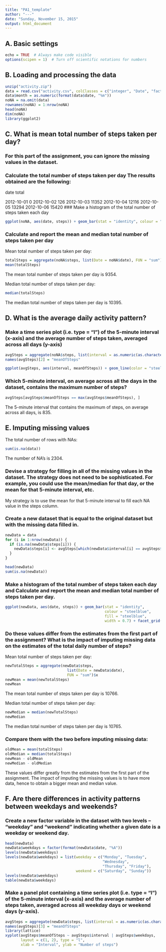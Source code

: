 ```yaml
---
title: "PA1_template"
author: "---"
date: "Sunday, November 15, 2015"
output: html_document
---
```

## A. Basic settings

```r
echo = TRUE  # Always make code visible
options(scipen = 1)  # Turn off scientific notations for numbers
```

## B. Loading and processing the data

```r
unzip("activity.zip")
data = read.csv("activity.csv", colClasses = c("integer", "Date", "factor"), header = TRUE)
data$month = as.numeric(format(data$date, "%m"))
noNA = na.omit(data)
rownames(noNA) = 1:nrow(noNA)
head(noNA)
dim(noNA)
library(ggplot2)
```

## C. What is mean total number of steps taken per day?

### For this part of the assignment, you can ignore the missing values in the dataset.

### Calculate the total number of steps taken per day The results obtained are the following:
  
  date total

2012-10-01 0
2012-10-02 126
2012-10-03 11352
2012-10-04 12116
2012-10-05 13294
2012-10-06 15420
### Make a histogram of the total number of steps taken each day

```r
ggplot(noNA, aes(date, steps)) + geom_bar(stat = "identity", colour = "steelblue", fill = "steelblue", width = 0.7) + facet_grid(. ~ month, scales = "free") + labs(title = "Histogram of Total Number of Steps Taken Each Day", x = "Date", y = "Total number of steps")
```

### Calculate and report the mean and median total number of steps taken per day
Mean total number of steps taken per day:
  
```r
totalSteps = aggregate(noNA$steps, list(Date = noNA$date), FUN = "sum")$x
mean(totalSteps)
```

The mean total number of steps taken per day is 9354.

Median total number of steps taken per day:

```r
median(totalSteps)
```

The median total number of steps taken per day is 10395.

## D. What is the average daily activity pattern?

### Make a time series plot (i.e. type = "l") of the 5-minute interval (x-axis) and the average number of steps taken, averaged across all days (y-axis)

```r
avgSteps = aggregate(noNA$steps, list(interval = as.numeric(as.character(noNA$interval))), FUN = "mean")
names(avgSteps)[2] = "meanOfSteps"

ggplot(avgSteps, aes(interval, meanOfSteps)) + geom_line(color = "steelblue", size = 0.8) + labs(title = "Time Series Plot of the 5-minute Interval", x = "5-minute intervals", y = "Average Number of Steps Taken")
```

### Which 5-minute interval, on average across all the days in the dataset, contains the maximum number of steps?

```r
avgSteps[avgSteps$meanOfSteps == max(avgSteps$meanOfSteps), ]
```

The 5-minute interval that contains the maximum of steps, on average across all days, is 835.

## E. Imputing missing values

The total number of rows with NAs:

```r
sum(is.na(data))
```

The number of NA's is 2304.

### Devise a strategy for filling in all of the missing values in the dataset. The strategy does not need to be sophisticated. For example, you could use the mean/median for that day, or the mean for that 5-minute interval, etc.
My strategy is to use the mean for that 5-minute interval to fill each NA value in the steps column.

### Create a new dataset that is equal to the original dataset but with the missing data filled in.

```r
newData = data 
for (i in 1:nrow(newData)) {
  if (is.na(newData$steps[i])) {
    newData$steps[i] <- avgSteps[which(newData$interval[i] == avgSteps$interval), ]$meanOfSteps
  }
}

head(newData)
sum(is.na(newData))
```

### Make a histogram of the total number of steps taken each day and Calculate and report the mean and median total number of steps taken per day.

```r
ggplot(newData, aes(date, steps)) + geom_bar(stat = "identity",
                                             colour = "steelblue",
                                             fill = "steelblue",
                                             width = 0.7) + facet_grid(. ~ month, scales = "free") + labs(title = "Histogram of Total Number of Steps Taken Each Day (no missing data)", x = "Date", y = "Total number of steps")

```

### Do these values differ from the estimates from the first part of the assignment? What is the impact of imputing missing data on the estimates of the total daily number of steps?
Mean total number of steps taken per day:
  
```r
newTotalSteps = aggregate(newData$steps, 
                            list(Date = newData$date), 
                            FUN = "sum")$x
newMean = mean(newTotalSteps)
newMean

```

The mean total number of steps taken per day is 10766.

Median total number of steps taken per day:
```r
newMedian = median(newTotalSteps)
newMedian
```

The median total number of steps taken per day is 10765.

### Compare them with the two before imputing missing data:
```r
oldMean = mean(totalSteps)
oldMedian = median(totalSteps)
newMean - oldMean
newMedian - oldMedian
```

These values differ greatly from the estimates from the first part of the assignment. The impact of imputing the missing values is to have more data, hence to obtain a bigger mean and median value.

## F. Are there differences in activity patterns between weekdays and weekends?

### Create a new factor variable in the dataset with two levels -- "weekday" and "weekend" indicating whether a given date is a weekday or weekend day.

```r
head(newData)
newData$weekdays = factor(format(newData$date, "%A"))
levels(newData$weekdays)
levels(newData$weekdays) = list(weekday = c("Monday", "Tuesday",
                                            "Wednesday", 
                                            "Thursday", "Friday"),
                                weekend = c("Saturday", "Sunday"))
levels(newData$weekdays)
table(newData$weekdays)

```

### Make a panel plot containing a time series plot (i.e. type = "l") of the 5-minute interval (x-axis) and the average number of steps taken, averaged across all weekday days or weekend days (y-axis).

```r
avgSteps = aggregate(newData$steps, list(interval = as.numeric(as.character(newData$interval)), weekdays = newData$weekdays), FUN = "mean")
names(avgSteps)[3] = "meanOfSteps"
library(lattice)
xyplot(avgSteps$meanOfSteps ~ avgSteps$interval | avgSteps$weekdays, 
       layout = c(1, 2), type = "l", 
       xlab = "Interval", ylab = "Number of steps")
```















